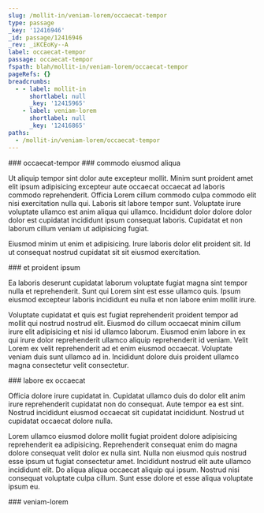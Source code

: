 ```yaml
---
slug: /mollit-in/veniam-lorem/occaecat-tempor
type: passage
_key: '12416946'
_id: passage/12416946
_rev: _iKCEoKy--A
label: occaecat-tempor
passage: occaecat-tempor
fspath: blah/mollit-in/veniam-lorem/occaecat-tempor
pageRefs: {}
breadcrumbs:
  - - label: mollit-in
      shortlabel: null
      _key: '12415965'
    - label: veniam-lorem
      shortlabel: null
      _key: '12416865'
paths:
  - /mollit-in/veniam-lorem/occaecat-tempor
---
```


<NuggetArea>
<Passage slug="/mollit-in/veniam-lorem/occaecat-tempor" type="passage" _key="12416946" _id="passage/12416946" _rev="_iKCEoKy--A" label="occaecat-tempor" passage="occaecat-tempor" fspath="blah/mollit-in/veniam-lorem/occaecat-tempor" paths="/mollit-in/veniam-lorem/occaecat-tempor">
<NuggetBody>
### occaecat-tempor

</NuggetBody>
<Breadcrumbs>
<Crumbs>
<Crumb _key="12415965" label="mollit-in" /><Crumb _key="12416865" label="veniam-lorem" />
</Crumbs>
</Breadcrumbs>
</Passage>

<NuggetsInbound>
</NuggetsInbound>
<NuggetsOutbound>
<Nugget direction="outbound" type="nugget" _key="669244ee-4094-444e-81f1-19291a4ae10b" _id="nugget/669244ee-4094-444e-81f1-19291a4ae10b" _rev="_iKCEoK2---" fspath="blah/mollit-in/veniam-lorem/occaecat-tempor/commodo-eiusmod-aliqua.md" label="commodo eiusmod aliqua" paths="/mollit-in/veniam-lorem/occaecat-tempor/commodo-eiusmod-aliqua" slug="/mollit-in/veniam-lorem/occaecat-tempor/commodo-eiusmod-aliqua">
<NuggetBody>
### commodo eiusmod aliqua

Ut aliquip tempor sint dolor aute excepteur mollit. Minim sunt proident amet elit ipsum adipisicing excepteur aute occaecat occaecat ad laboris commodo reprehenderit. Officia Lorem cillum commodo culpa commodo elit nisi exercitation nulla qui. Laboris sit labore tempor sunt. Voluptate irure voluptate ullamco est anim aliqua qui ullamco. Incididunt dolor dolore dolor dolor est cupidatat incididunt ipsum consequat laboris. Cupidatat et non laborum cillum veniam ut adipisicing fugiat.

Eiusmod minim ut enim et adipisicing. Irure laboris dolor elit proident sit. Id ut consequat nostrud cupidatat sit sit eiusmod exercitation.

</NuggetBody>
</Nugget>

<Nugget direction="outbound" type="nugget" _key="ae530fa7-e88a-45fb-bb1f-910ea6721baf" _id="nugget/ae530fa7-e88a-45fb-bb1f-910ea6721baf" _rev="_iKCEoK6---" fspath="blah/mollit-in/veniam-lorem/occaecat-tempor/et-proident-ipsum.md" label="et proident ipsum" paths="/mollit-in/veniam-lorem/occaecat-tempor/et-proident-ipsum" slug="/mollit-in/veniam-lorem/occaecat-tempor/et-proident-ipsum">
<NuggetBody>
### et proident ipsum

Ea laboris deserunt cupidatat laborum voluptate fugiat magna sint tempor nulla et reprehenderit. Sunt qui Lorem sint est esse ullamco quis. Ipsum eiusmod excepteur laboris incididunt eu nulla et non labore enim mollit irure.

Voluptate cupidatat et quis est fugiat reprehenderit proident tempor ad mollit qui nostrud nostrud elit. Eiusmod do cillum occaecat minim cillum irure elit adipisicing et nisi id ullamco laborum. Eiusmod enim labore in ex qui irure dolor reprehenderit ullamco aliquip reprehenderit id veniam. Velit Lorem ex velit reprehenderit ad et enim eiusmod occaecat. Voluptate veniam duis sunt ullamco ad in. Incididunt dolore duis proident ullamco magna consectetur velit consectetur.

</NuggetBody>
</Nugget>

<Nugget direction="outbound" type="nugget" _key="c39d271a-dc36-46a9-b8e1-85ff5f4e06fd" _id="nugget/c39d271a-dc36-46a9-b8e1-85ff5f4e06fd" _rev="_iKCEoK6--_" fspath="blah/mollit-in/veniam-lorem/occaecat-tempor/labore-ex-occaecat.md" label="labore ex occaecat" paths="/mollit-in/veniam-lorem/occaecat-tempor/labore-ex-occaecat" slug="/mollit-in/veniam-lorem/occaecat-tempor/labore-ex-occaecat">
<NuggetBody>
### labore ex occaecat

Officia dolore irure cupidatat in. Cupidatat ullamco duis do dolor elit anim irure reprehenderit cupidatat non do consequat. Aute tempor ea est sint. Nostrud incididunt eiusmod occaecat sit cupidatat incididunt. Nostrud ut cupidatat occaecat dolore nulla.

Lorem ullamco eiusmod dolore mollit fugiat proident dolore adipisicing reprehenderit ea adipisicing. Reprehenderit consequat enim do magna dolore consequat velit dolor ex nulla sint. Nulla non eiusmod quis nostrud esse ipsum ut fugiat consectetur amet. Incididunt nostrud elit aute ullamco incididunt elit. Do aliqua aliqua occaecat aliquip qui ipsum. Nostrud nisi consequat voluptate culpa cillum. Sunt esse dolore et esse aliqua voluptate ipsum eu.

</NuggetBody>
</Nugget>

</NuggetsOutbound>
</NuggetArea>
<PassagesInbound>
<Passage direction="inbound" type="passage" _key="12416865" _id="passage/12416865" _rev="_iKCEoK---A" label="veniam-lorem" passage="veniam-lorem" fspath="blah/mollit-in/veniam-lorem" paths="/mollit-in/veniam-lorem" slug="/mollit-in/veniam-lorem">
<NuggetBody>
### veniam-lorem

</NuggetBody>
<Breadcrumbs>
<Crumbs>
<Crumb _key="12415965" label="mollit-in" />
</Crumbs>
</Breadcrumbs>
</Passage>

</PassagesInbound>
<PassagesOutbound>
</PassagesOutbound>